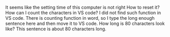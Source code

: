 It seems like the setting time of this computer is not right
How to reset it? 
How can I count the characters in VS code? I did not find such function in VS code. There is counting function in word, so I type the long enough sentence here and then move it to VS code.
How long is 80 characters look like? This sentence is about 80 characters long.